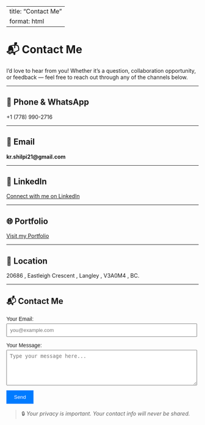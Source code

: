 
---
title: "Contact Me"
format: html
---

# 📬 Contact Me

I'd love to hear from you! Whether it's a question, collaboration opportunity, or feedback — feel free to reach out through any of the channels below.

---

## 📱 Phone & WhatsApp  
+1 (778) 990-2716

---

## 📧 Email

**kr.shilpi21@gmail.com**

---

## 💼 LinkedIn

[Connect with me on LinkedIn](https://www.linkedin.com/in/shilpi-kumari2/)

---

## 🌐 Portfolio

[Visit my Portfolio](index.qmd)

---

## 📍 Location

20686 , Eastleigh Crescent , Langley , V3A0M4 , BC. 

---

## 📬 Contact Me

<form
  action="https://formspree.io/f/mdkgjnvv"
  method="POST"
  style="max-width: 500px; margin: 1rem 0; font-family: sans-serif;"
>
  <label for="email" style="display:block; margin-top: 1em;">
    Your Email:
  </label>
  <input
    type="email"
    id="email"
    name="email"
    required
    placeholder="you@example.com"
    style="width: 100%; padding: 8px; margin-top: 4px;"
  />

  <label for="message" style="display:block; margin-top: 1em;">
    Your Message:
  </label>
  <textarea
    id="message"
    name="message"
    rows="5"
    required
    placeholder="Type your message here..."
    style="width: 100%; padding: 8px; margin-top: 4px;"
  ></textarea>

  <button
    type="submit"
    style="margin-top: 1em; padding: 10px 20px; background-color: #007bff; color: white; border: none; cursor: pointer;"
  >
    Send
  </button>
</form>
> 🔒 *Your privacy is important. Your contact info will never be shared.*

